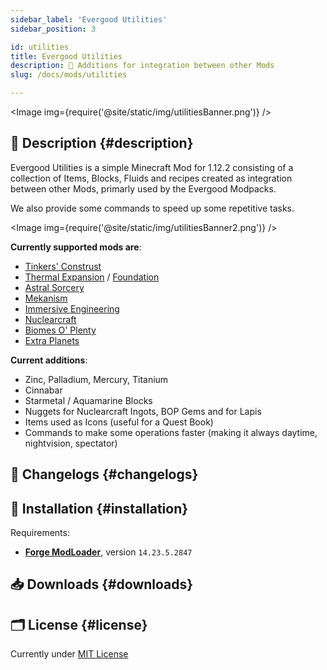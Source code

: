 ```yaml
---
sidebar_label: 'Evergood Utilities'
sidebar_position: 3

id: utilities
title: Evergood Utilities
description: 🔮 Additions for integration between other Mods
slug: /docs/mods/utilities

---
```


<head>
    <meta content="Evergood Utilities" property="og:title" />
    <meta content="Evergood Team" property="og:site_name" />
    <meta content="🔮 A collection of Items, Blocks, Fluids and recipes created as integration between other Mods, primarly used by Evergood Modpacks" property="og:description" />
    <meta content="https://evergoodteam.github.io/docs/mods/utilities" property="og:url" />
    <meta content="https://evergoodteam.github.io/img/utilitiesIcon.png" property="og:image" />
    <meta content="#9500ff" data-react-helmet="true" name="theme-color" />
    <meta name="twitter:card" content="app" />
</head>


<Image img={require('@site/static/img/utilitiesBanner.png')} />


## 📑 Description {#description}

Evergood Utilities is a simple Minecraft Mod for 1.12.2 consisting of a collection of Items, Blocks, Fluids and recipes created as integration between other Mods, primarly used by the Evergood Modpacks.

We also provide some commands to speed up some repetitive tasks.

<Image img={require('@site/static/img/utilitiesBanner2.png')} /><br />

**Currently supported mods are**:

- [Tinkers' Construst](https://www.curseforge.com/minecraft/mc-mods/tinkers-construct)
- [Thermal Expansion](https://www.curseforge.com/minecraft/mc-mods/thermal-expansion) / [Foundation](https://www.curseforge.com/minecraft/mc-mods/thermal-foundation)
- [Astral Sorcery](https://www.curseforge.com/minecraft/mc-mods/astral-sorcery)
- [Mekanism](https://www.curseforge.com/minecraft/mc-mods/mekanism)
- [Immersive Engineering](https://www.curseforge.com/minecraft/mc-mods/immersive-engineering)
- [Nuclearcraft](https://www.curseforge.com/minecraft/mc-mods/nuclearcraft-mod)
- [Biomes O' Plenty](https://www.curseforge.com/minecraft/mc-mods/biomes-o-plenty)
- [Extra Planets](https://www.curseforge.com/minecraft/mc-mods/extraplanets)

**Current additions**:

- Zinc, Palladium, Mercury, Titanium
- Cinnabar
- Starmetal / Aquamarine Blocks
- Nuggets for Nuclearcraft Ingots, BOP Gems and for Lapis
- Items used as Icons (useful for a Quest Book)
- Commands to make some operations faster (making it always daytime, nightvision, spectator)

<Source project = "EvergoodUtilities"></Source>


<!--
## 🖊️ Translations [![](https://badges.crowdin.net//localized.svg)](https://crowdin.com/project/) {#translations}

You can contribute to the mod's translation in other languages over at [**Crowdin**](https://crowdin.com/project/)!
-->

## 📰 Changelogs {#changelogs}

<Changelog type="mods" project = "utilities" version= "0.1.1"></Changelog>

## 🔧 Installation {#installation}

Requirements:
- [**Forge ModLoader**](https://files.minecraftforge.net/net/minecraftforge/forge/index_1.12.2.html), version `14.23.5.2847`

## 📥 Downloads {#downloads}


<div className = 'download-div'><Curseforge type ="mc-mods" project = "evergoodutilities"/></div>

## 🗂️ License {#license}

Currently under [MIT License](https://github.com/EvergoodTeam/EvergoodUtilities/blob/main/LICENSE)